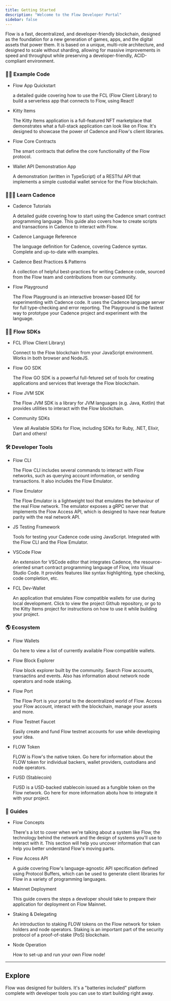 ```yaml
---
title: Getting Started
description: "Welcome to the Flow Developer Portal"
sidebar: false
---
```




‍Flow is a fast, decentralized, and developer-friendly blockchain, designed as the foundation for a new generation of games, apps, and the digital assets that power them. It is based on a unique, multi-role architecture, and designed to scale without sharding, allowing for massive improvements in speed and throughput while preserving a developer-friendly, ACID-compliant environment.


<div className="homepage-grid">

<div className="grid-item">
<h3>🏃‍♂️ Example Code</h3>

<ul className="grid-item-list">
  <li>
    <TrackingLink  href="/fcl/tutorials/flow-app-quickstart/" eventName="Homepage_link_/fcl/tutorials/flow-app-quickstart/_clicked">Flow App Quickstart</TrackingLink> <br/>
    <p>a detailed guide covering how to use the <TrackingLink href="/flow-js-sdk/" eventName="Homepage_link_/flow-js-sdk/_clicked">FCL (Flow Client Library)</TrackingLink> to build a serverless app that connects to Flow, using React!</p>
  </li>
  <li>
    <TrackingLink href="https://github.com/onflow/kitty-items" eventName="Homepage_link_/kitty-items/_clicked">
    Kitty Items
    </TrackingLink> <br/>
    <p>The Kitty Items application is a full-featured NFT marketplace that demonstrates what a full-stack application can look like on Flow. It's designed to showcase the power of Cadence and Flow's client libraries.</p>
  </li>
  <li>
    <TrackingLink href="https://github.com/onflow/flow-core-contracts" eventName="Homepage_link_/flow-core-contract/_clicked">
    Flow Core Contracts
    </TrackingLink> <br/>
    <p>The smart contracts that define the core functionality of the Flow protocol.</p>
  </li>
  <li>
    <TrackingLink href="https://github.com/onflow/flow-wallet-api-node-demo" eventName="Homepage_link_/flow-wallet-api-node-demo/_clicked">
    Wallet API Demonstration App
    </TrackingLink> <br/>
    <p>A demonstration (written in TypeScript) of a RESTful API that implements a simple custodial wallet service for the Flow blockchain.</p>
  </li>
</ul>
</div>

<div className="grid-item">
<h3>🏄🏼‍♂️ Learn Cadence</h3>

  <ul className="grid-item-list">
  <li>
    <TrackingLink href="/cadence/tutorial/01-first-steps" eventName="Homepage_link_/cadence/tutorial/01-first-steps/_clicked">Cadence Tutorials</TrackingLink> <br/>
    <p>A detailed guide covering how to start using the Cadence smart contract programming language. This guide also covers how to create scripts and transactions in Cadence to interact with Flow.</p>
  </li>
  <li>
    <TrackingLink href="/cadence/language" eventName="Homepage_link_/cadence/language/_clicked">
    Cadence Language Reference
    </TrackingLink> <br/>
    <p>The language definition for Cadence, covering Cadence syntax. Complete and up-to-date with examples.</p>
  </li>
  <li>
    <TrackingLink href="/cadence/design-patterns" eventName="Homepage_link_/cadence/design-patterns/_clicked">
    Cadence Best Practices & Patterns
    </TrackingLink> <br/>
    <p>A collection of helpful best-practices for writing Cadence code, sourced from the Flow team and contributions from our community.</p>
  </li>
  <li>
    <TrackingLink href="https://play.onflow.org/" eventName="Homepage_link_/https://play.onflow.org/_clicked">
    Flow Playground
    </TrackingLink> <br/>
    <p>The Flow Playground is an interactive browser-based IDE for experimenting with Cadence code. It uses the Cadence language server for full type-checking and error reporting. The Playground is the fastest way to prototype your Cadence project and experiment with the language.</p>
  </li>

</ul>
</div>

<div className="grid-item">
<h3>👩‍💻 Flow SDKs</h3>

<ul className="grid-item-list">
  <li>
    <TrackingLink href="/flow-js-sdk" eventName="Homepage_link_/flow-js-sdk/_clicked">
    FCL (Flow Client Library)
    </TrackingLink> <br/>
    <p>Connect to the Flow blockchain from your JavaScript environment. Works in both browser and NodeJS.</p>
  </li>
  <li>
    <TrackingLink href="/flow-go-sdk" eventName="Homepage_link_/flow-go-sdk/_clicked">Flow GO SDK</TrackingLink> <br/>
    <p>The Flow GO SDK is a powerful full-fetured set of tools for creating applications and services that leverage the Flow blockchain.</p>
  </li>
  <li>
    <TrackingLink href="https://github.com/onflow/kitty-items" eventName="Homepage_link_/conre-contracts/_clicked">
    Flow JVM SDK
    </TrackingLink> <br/>
    <p>The Flow JVM SDK is a library for JVM languages (e.g. Java, Kotlin) that provides utilities to interact with the Flow blockchain.</p>
  </li>
 <li>
    <TrackingLink href="/sdks" eventName="Homepage_link_/sdks/_clicked">
    Community SDKs
    </TrackingLink> <br/>
    <p>View all Available SDKs for Flow, including SDKs for Ruby, .NET, Elixir, Dart and others!</p>
  </li>

</ul>
</div>
  
<div className="grid-item">
<h3>🛠 Developer Tools</h3>
  <ul className="grid-item-list">
  <li>
    <TrackingLink href="/flow-cli" eventName="Homepage_link_/flow-cli/_clicked">
   Flow CLI
    </TrackingLink> <br/>
    <p>The Flow CLI includes several commands to interact with Flow networks, such as querying account information, or sending transactions. It also includes the Flow Emulator.</p>
  </li>
  <li>
    <TrackingLink href="https://github.com/onflow/flow-emulator/blob/master/README.md" eventName="Homepage_link_/https://github.com/onflow/flow-emulator/blob/master/README.md/_clicked">Flow Emulator</TrackingLink> <br/>
    <p>The Flow Emulator is a lightweight tool that emulates the behaviour of the real Flow network.
      The emulator exposes a gRPC server that implements the Flow Access API, which is designed to have near feature parity with the real network API.</p>
  </li>

  <li>
    <TrackingLink href="/flow-js-testing/install" eventName="Homepage_link_/flow-js-testing/_clicked">
    JS Testing Framework
    </TrackingLink> <br/>
    <p>Tools for testing your Cadence code using JavaScript. Integrated with the Flow CLI and the Flow Emulator.</p>
  </li>
  <li>
    <TrackingLink href="/vscode-extension" eventName="Homepage_link_/vscode-extension/_clicked">
    VSCode Flow
    </TrackingLink> <br/>
    <p>An extension for VSCode editor that integrates Cadence, the resource-oriented smart contract programming language of Flow, into Visual Studio Code. It provides features like syntax highlighting, type checking, code completion, etc.</p>
  </li>
  <li>
    <TrackingLink href="https://github.com/onflow/fcl-dev-wallet" eventName="Homepage_link_/kitty-items/_clicked">
    FCL Dev-Wallet
    </TrackingLink> <br/>
    <p>An application that emulates Flow compatible wallets for use during local development. Click to view the project Github repository, or go to the Kitty Items project for instructions on how to use it while building your project.</p>
  </li>
</ul>

</div>

<div className="grid-item">
<h3>🌎 Ecosystem </h3>
<ul className="grid-item-list">
  <li>
    <TrackingLink href="/flow-token/available-wallets" eventName="Homepage_link_/flow-token/available-wallets/_clicked">
   Flow Wallets
    </TrackingLink> <br/>
    <p>Go here to view a list of currently available Flow compatible wallets.</p>
  </li>
  <li>
    <TrackingLink href="https://flowscan.org/" eventName="Homepage_link_/https://flowscan.org/_clicked">Flow Block Explorer</TrackingLink> <br/>
    <p>Flow block explorer built by the community. Search Flow accounts, transactins and events. Also has information about network node operators and node staking.</p>
  </li>

  <li>
    <TrackingLink href="/flow-port" eventName="Homepage_link_/flow-port/_clicked">
    Flow Port
    </TrackingLink> <br/>
    <p>The Flow Port is your portal to the decentralized world of Flow. Access your Flow account, interact with the blockchain, manage your assets and more.</p>
  </li>
  <li>
    <TrackingLink href="https://flow-faucet.vercel.app/" eventName="Homepage_link_/https://flow-faucet.vercel.app/_clicked">
    Flow Testnet Faucet
    </TrackingLink> <br/>
    <p>Easily create and fund Flow testnet accounts for use while developing your idea.</p>
  </li>
  <li>
    <TrackingLink href="/flow-token" eventName="Homepage_link/flow-token/_clicked">
    FLOW Token
    </TrackingLink> <br/>
    <p>FLOW is Flow's the native token. Go here for information about the FLOW token for individual backers, wallet providers, custodians and node operators.</p>
  </li>
  <li>
    <TrackingLink href="/fusd" eventName="Homepage_link_/fusd/_clicked">
    FUSD (Stablecoin)
    </TrackingLink> <br/>
    <p>FUSD is a USD-backed stablecoin issued as a fungible token on the Flow network. Go here for more information abotu how to integrate it with your project.</p>
  </li>
</ul>

</div>
<div className="grid-item">
<h3>🧭 Guides </h3>
<ul className="grid-item-list">
  <li>
    <TrackingLink href="/concepts" eventName="Homepage_link_/concepts/_clicked">
   Flow Concepts
    </TrackingLink> <br/>
    <p>There's a lot to cover when we're talking about a system like Flow, the technology behind the network and the design of systems you'll use to interact with it. This section will help you uncover information that can help you better understand Flow's moving parts.</p>
  </li>
   <li>
    <TrackingLink href="/access-api" eventName="Homepage_link_/access-api/_clicked">
    Flow Access API
    </TrackingLink> <br/>
    <p>A guide covering Flow's language-agnostic API specification defined using Protocol Buffers, which can be used to generate client libraries for Flow in a variety of programming languages.</p>
  </li>
    <li>
    <TrackingLink href="/staking" eventName="Homepage_link_/dapp-deployment/_clicked">
    Mainnet Deployment
    </TrackingLink> <br/>
    <p>This guide covers the steps a developer should take to prepare their application for deployment on Flow Mainnet.</p>
  </li>
  <li>
    <TrackingLink href="/staking" eventName="Homepage_link_/staking/_clicked">Staking & Delegating</TrackingLink> <br/>
    <p>An introduction to staking FLOW tokens on the Flow network for token holders and node operators. Staking is an important part of the security protocol of a proof-of-stake (PoS) blockchain. </p>
  </li>
  <li>
    <TrackingLink href="/node-operation" eventName="Homepage_link_/node-operation/_clicked">
    Node Operation
    </TrackingLink> <br/>
    <p>How to set-up and run your own Flow node!</p>
  </li>
</ul>

</div>
</div>


---

## Explore

Flow was designed for builders. It's a "batteries included" platform complete with developer tools you can use to start building right away.

<DocsetMenu />
